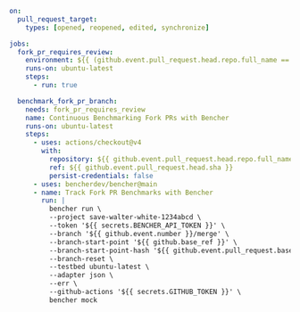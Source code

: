 ```yaml
on:
  pull_request_target:
    types: [opened, reopened, edited, synchronize]

jobs:
  fork_pr_requires_review:
    environment: ${{ (github.event.pull_request.head.repo.full_name == github.repository && 'internal') || 'external' }}
    runs-on: ubuntu-latest
    steps:
      - run: true

  benchmark_fork_pr_branch:
    needs: fork_pr_requires_review
    name: Continuous Benchmarking Fork PRs with Bencher
    runs-on: ubuntu-latest
    steps:
      - uses: actions/checkout@v4
        with:
          repository: ${{ github.event.pull_request.head.repo.full_name }}
          ref: ${{ github.event.pull_request.head.sha }}
          persist-credentials: false
      - uses: bencherdev/bencher@main
      - name: Track Fork PR Benchmarks with Bencher
        run: |
          bencher run \
          --project save-walter-white-1234abcd \
          --token '${{ secrets.BENCHER_API_TOKEN }}' \
          --branch '${{ github.event.number }}/merge' \
          --branch-start-point '${{ github.base_ref }}' \
          --branch-start-point-hash '${{ github.event.pull_request.base.sha }}' \
          --branch-reset \
          --testbed ubuntu-latest \
          --adapter json \
          --err \
          --github-actions '${{ secrets.GITHUB_TOKEN }}' \
          bencher mock
```
